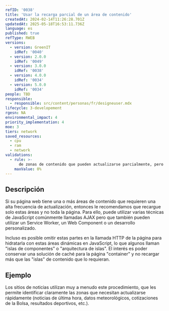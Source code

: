 ```yaml
---
refID: '0038'
title: 'Usar la recarga parcial de un área de contenido'
createdAt: 2024-02-14T11:26:28.701Z
updatedAt: 2025-05-18T16:53:11.736Z
language: es
published: true
refType: RWEB
versions:
  - version: GreenIT
    idRef: '0040'
  - version: 2.0.0
    idRef: '0049'
  - version: 3.0.0
    idRef: '0038'
  - version: 4.0.0
    idRef: '0034'
  - version: 5.0.0
    idRef: '0034'
people: TBD
responsible:
  - responsible: src/content/personas/fr/designeuser.mdx
lifecycle: 3-developement
rgesn: NA
environmental_impact: 4
priority_implementation: 4
moe: 3
tiers: network
saved_resources:
  - cpu
  - ram
  - network
validations:
  - rule: >-
      de zonas de contenido que pueden actualizarse parcialmente, pero no lo son
    maxValue: 0%
---
```


## Descripción

Si su página web tiene una o más áreas de contenido que requieren una alta frecuencia de actualización, entonces le recomendamos que recargue solo estas áreas  y no toda la página.
Para ello, puede utilizar varias técnicas de JavaScript comúnmente llamadas AJAX pero que también pueden utilizar un Service Worker, un Web Component o un desarrollo personalizado.

Incluso es posible omitir estas partes en la llamada HTTP de la página para hidratarla con estas áreas dinámicas en JavaScript, lo que algunos llaman "islas de componentes" o "arquitectura de islas". El interés es poder conservar una solución de caché para la página "container" y no recargar más que las "islas" de contenido que lo requieran.

## Ejemplo

Los sitios de noticias utilizan muy a menudo este procedimiento, que les permite identificar claramente las zonas que necesitan actualizarse rápidamente (noticias de última hora, datos meteorológicos, cotizaciones de la Bolsa, resultados deportivos, etc.).


